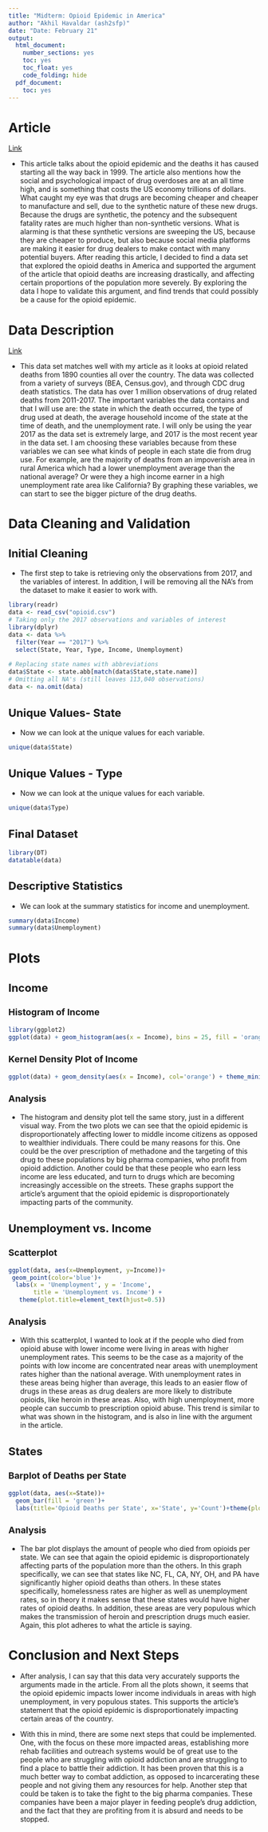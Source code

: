 ---
title: "Midterm: Opioid Epidemic in America"
author: "Akhil Havaldar (ash2sfp)"
date: "Date: February 21"
output:
  html_document:
    number_sections: yes
    toc: yes
    toc_float: yes
    code_folding: hide
  pdf_document:
    toc: yes
---
<style>
h1.title {
  font-size: 30px;
}
h1 {
  font-size: 26px;
}
h2 {
  font-size: 22px;
}
h3 { 
  font-size: 18px;
}

</style>

# Article
[Link](https://www.theguardian.com/us-news/2022/feb/08/us-opioids-crisis-congress-government-report)

- This article talks about the opioid epidemic and the deaths it has caused starting all the way back in 1999. The article also mentions how the social and psychological impact of drug overdoses are at an all time high, and is something that costs the US economy trillions of dollars. What caught my eye was that drugs are becoming cheaper and cheaper to manufacture and sell, due to the synthetic nature of these new drugs. Because the drugs are synthetic, the potency and the subsequent fatality rates are much higher than non-synthetic versions. What is alarming is that these synthetic versions are sweeping the US, because they are cheaper to produce, but also because social media platforms are making it easier for drug dealers to make contact with many potential buyers. After reading this article, I decided to find a data set that explored the opioid deaths in America and supported the argument of the article that opioid deaths are increasing drastically, and affecting certain proportions of the population more severely. By exploring the data I hope to validate this argument, and find trends that could possibly be a cause for the opioid epidemic.  

# Data Description
[Link](https://www.kaggle.com/ryanandreweckberg/opioid-crisis-by-interpersonal-relationships)

- This data set matches well with my article as it looks at opioid related deaths from 1890 counties all over the country. The data was collected from a variety of surveys (BEA, Census.gov), and through CDC drug death statistics. The data has over 1 million observations of drug related deaths from 2011-2017. The important variables the data contains and that I will use are: the state in which the death occurred, the type of drug used at death, the average household income of the state at the time of death, and the unemployment rate. I will only be using the year 2017 as the data set is extremely large, and 2017 is the most recent year in the data set. I am choosing these variables because from these variables we can see what kinds of people in each state die from drug use. For example, are the majority of deaths from an impoverish area in rural America which had a lower unemployment average than the national average? Or were they a high income earner in a high unemployment rate area like California? By graphing these variables, we can start to see the bigger picture of the drug deaths. 

# Data Cleaning and Validation{.tabset}
## Initial Cleaning
- The first step to take is retrieving only the observations from 2017, and the variables of interest. In addition, I will be removing all the NA's from the dataset to make it easier to work with. 
```{r, warning=FALSE, message=FALSE}
library(readr) 
data <- read_csv("opioid.csv")
# Taking only the 2017 observations and variables of interest
library(dplyr)
data <- data %>%
  filter(Year == "2017") %>%
  select(State, Year, Type, Income, Unemployment)
  
# Replacing state names with abbreviations
data$State <- state.abb[match(data$State,state.name)]
# Omitting all NA's (still leaves 113,040 observations)
data <- na.omit(data)
```
## Unique Values- State 
- Now we can look at the unique values for each variable.
```{r}
unique(data$State)
```
## Unique Values - Type
- Now we can look at the unique values for each variable.
```{r}
unique(data$Type)
```
## Final Dataset
```{r, warning=FALSE, message=FALSE}
library(DT)
datatable(data)
```
## Descriptive Statistics
- We can look at the summary statistics for income and unemployment.
```{r}
summary(data$Income)
summary(data$Unemployment)
```

# Plots
## Income {.tabset}
### Histogram of Income
```{r, warning= FALSE, message=FALSE}
library(ggplot2)
ggplot(data) + geom_histogram(aes(x = Income), bins = 25, fill = 'orange')+labs(x = 'Income', y = 'Frequency', title = 'Histogram of Income')+  theme(plot.title=element_text(hjust=0.5))
```

### Kernel Density Plot of Income
```{r}
ggplot(data) + geom_density(aes(x = Income), col='orange') + theme_minimal()+ labs(x = 'Income', y = 'Density', title = 'Density Estimate of Income')+theme(plot.title=element_text(hjust=0.5))
```

### Analysis
- The histogram and density plot tell the same story, just in a different visual way. From the two plots we can see that the opioid epidemic is disproportionately affecting lower to middle income citizens as opposed to wealthier individuals. There could be many reasons for this. One could be the over prescription of methadone and the targeting of this drug to these populations by big pharma companies, who profit from opioid addiction. Another could be that these people who earn less income are less educated, and turn to drugs which are becoming increasingly accessible on the streets. These graphs support the article's argument that the opioid epidemic is disproportionately impacting parts of the community.  

## Unemployment vs. Income{.tabset}
### Scatterplot
```{r}
ggplot(data, aes(x=Unemployment, y=Income))+
 geom_point(color='blue')+
  labs(x = 'Unemployment', y = 'Income', 
       title = 'Unemployment vs. Income') +
   theme(plot.title=element_text(hjust=0.5))
```

### Analysis
- With this scatterplot, I wanted to look at if the people who died from opioid abuse with lower income were living in areas with higher unemployment rates. This seems to be the case as a majority of the points with low income are concentrated near areas with unemployment rates higher than the national average. With unemployment rates in these areas being higher than average, this leads to an easier flow of drugs in these areas as drug dealers are more likely to distribute opioids, like heroin in these areas. Also, with high unemployment, more people can succumb to prescription opioid abuse. This trend is similar to what was shown in the histogram, and is also in line with the argument in the article. 


## States{.tabset}
### Barplot of Deaths per State
```{r}
ggplot(data, aes(x=State))+
  geom_bar(fill = 'green')+
  labs(title='Opioid Deaths per State', x='State', y='Count')+theme(plot.title=element_text(hjust=0.5), axis.text.x = element_text(angle=90, hjust=1, vjust=0.3))
```

### Analysis
- The bar plot displays the amount of people who died from opioids per state. We can see that again the opioid epidemic is 
disproportionately affecting parts of the population more than the others. In this graph specifically, we can see that states like NC, FL, CA, NY, OH, and PA have significantly higher opioid deaths than others. In these states specifically, homelessness rates are higher as well as unemployment rates, so in theory it makes sense that these states would have higher rates of opioid deaths. In addition, these areas are very populous which makes the transmission of heroin and prescription drugs much easier. Again, this plot adheres to what the article is saying. 

# Conclusion and Next Steps
- After analysis, I can say that this data very accurately supports the arguments made in the article. From all the plots shown, it seems that the opioid epidemic impacts lower income individuals in areas with high unemployment, in very populous states. This supports the article's statement that the opioid epidemic is disproportionately impacting certain areas of the country. 

- With this in mind, there are some next steps that could be implemented. One, with the focus on these more impacted areas, establishing more rehab facilities and outreach systems would be of great use to the people who are struggling with opioid addiction and are struggling to find a place to battle their addiction. It has been proven that this is a much better way to combat addiction, as opposed to incarcerating these people and not giving them any resources for help. Another step that could be taken is to take the fight to the big pharma companies. These companies have been a major player in feeding people's drug addiction, and the fact that they are profiting from it is absurd and needs to be stopped. 
